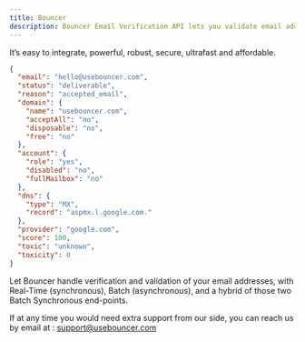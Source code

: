```yaml
---
title: Bouncer
description: Bouncer Email Verification API lets you validate email address and verify its deliverability, in the way you want.
---
```


It’s easy to integrate, powerful, robust, secure, ultrafast and affordable.

```json
{
  "email": "hello@usebouncer.com",
  "status": "deliverable",
  "reason": "accepted_email",
  "domain": {
    "name": "usebouncer.com",
    "acceptAll": "no",
    "disposable": "no",
    "free": "no"
  },
  "account": {
    "role": "yes",
    "disabled": "no",
    "fullMailbox": "no"
  },
  "dns": {
    "type": "MX",
    "record": "aspmx.l.google.com."
  },
  "provider": "google.com",
  "score": 100,
  "toxic": "unknown",
  "toxicity": 0
}
```

Let Bouncer handle verification and validation of your email addresses, with Real-Time (synchronous), Batch (asynchronous), and a hybrid of those two Batch Synchronous end-points.

If at any time you would need extra support from our side, you can reach us by email at : support@usebouncer.com

